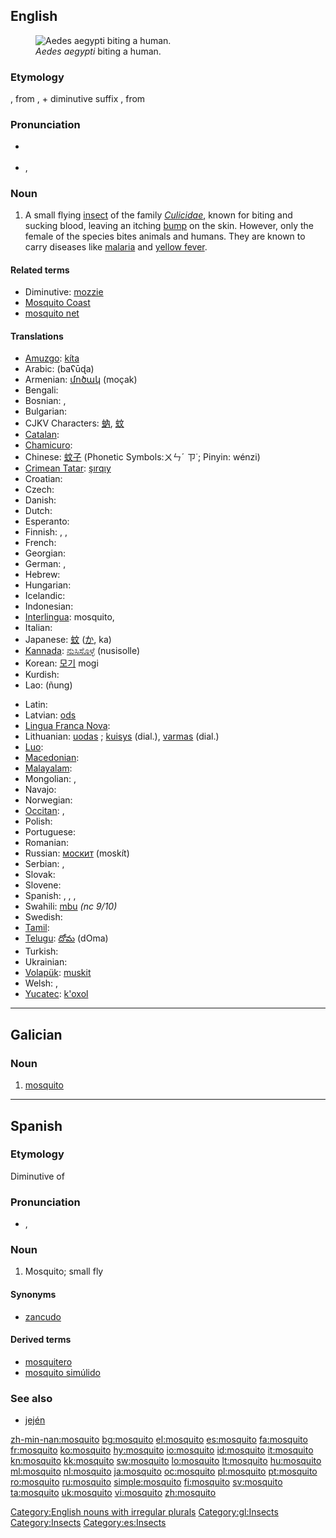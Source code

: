{{wikipedia}}
{{also|Mosquito}}
==English==

[[Image:Aedes_aegypti_biting_human.jpg|thumb|right|''Aedes aegypti'' biting a human.]]

===Etymology===
{{etyl|es}} {{term|mosquito|lang=es||small fly}}, from {{term|mosca|lang=es||fly}}, + diminutive suffix {{term|-ito|lang=es}}, from {{etyl|la}} {{term|musca|lang=la}}

===Pronunciation===
* {{a|Canada|US}} {{IPA|/məˈski.toʊ/}}
*: {{audio|en-us-mosquito.ogg|Audio (US)}}
* {{a|RP}} {{IPA|/mɒsˈkiː.təʊ/}}, {{SAMPA|/mQs"ki:.t@U/}}
*: {{audio|en-uk-mosquito.ogg|Audio (UK)}}
*: {{rhymes|iːtəʊ}}

===Noun===
{{en-noun|pl2=mosquitoes}}

# A small flying [[insect]] of the family ''[[Culicidae]]'', known for biting and sucking blood, leaving an itching [[bump]] on the skin. However, only the female of the species bites animals and humans. They are known to carry diseases like [[malaria]] and [[yellow fever]].

====Related terms====
* Diminutive: [[mozzie]] {{qualifier|Australia|UK}}
* [[Mosquito Coast]]
* [[mosquito net]]

====Translations====
{{trans-top|small flying insect of the family ''Culcidae'', known for biting and sucking blood}}
* [[Amuzgo]]: [[kíta]]
* Arabic: {{Arab|[[بعوضة]]}} (baʕūɖa) {{f}}
* Armenian: [[մոծակ]] (moçak)
* Bengali: {{tø|bn|মশা|tr=maśā|sc=Beng}}
* Bosnian: {{t-|bs|komarac|m}}, {{t-|bs|komarica|f}}
* Bulgarian: {{t+|bg|комар|m|tr=komar}}
* CJKV Characters: [[蚋]], [[蚊]]
* [[Catalan]]: {{t+|ca|mosquit|m}}
* [[Chamicuro]]: {{tø|ccc|ayno}}
* Chinese: [[蚊子]] (Phonetic Symbols:ㄨㄣˊ ㄗ˙; Pinyin: wénzi)
* [[Crimean Tatar]]: [[şırqıy]]
* Croatian: {{t-|hr|komarac|m}}
* Czech: {{t-|cs|komár|m}}
* Danish: {{t|da|myg|c}}
* Dutch: {{t+|nl|mug|f}}
* Esperanto: {{t-|eo|kulo|xs=Esperanto}}
* Finnish: {{t+|fi|hyttynen}}, {{t+|fi|sääski}}, {{t+|fi|moskiitto}}
* French: {{t+|fr|moustique|m}}
* Georgian: {{t|ka|კოღო|tr=koğo|sc=Geor|xs=Georgian}}
* German: {{t+|de|Mücke|f}}, {{t+|de|Moskito|m}}
* Hebrew: {{he-translation|יתוש|yatûsh}} {{m}}
* Hungarian: {{t+|hu|szúnyog}}
* Icelandic: {{t+|is|moskítófluga|f}}
* Indonesian: {{t+|id|nyamuk|xs=Indonesian}}
* [[Interlingua]]: mosquito,  {{t|ia|culice|xs=Interlingua}}
* Italian: {{t+|it|zanzara|f}}
* Japanese: [[蚊]] ([[か]], ka)
* [[Kannada]]: [[ನುಸಿಸೊಳ್ಳೆ]] (nusisolle)
* Korean: [[모기]] mogi
* Kurdish: {{ku-Arab|[[مێشوله‌]]}}
* Lao: {{Laoo|[[ຍຸງ]]}} (ñung)
{{trans-mid}}
* Latin: {{t-|la|culex|m}}
* Latvian: [[ods]] {{g|Latvian}}
* [[Lingua Franca Nova]]: {{tø|lfn|mosceta}}
* Lithuanian: [[uodas]] {{m}}; [[kuisys]] {{m}} (dial.), [[varmas]] {{m}} (dial.)
* [[Luo]]: {{tø|luo|suna}}
* [[Macedonian]]: {{t-|mk|комарец|m|tr=kómarec}}
* [[Malayalam]]: {{t|ml|കൊതുക്‌|sc=Mlym}}
* Mongolian: {{t-|mn|шумуул|tr=şumuul|sc=Cyrl|xs=Mongolian}}, {{t-|mn|дэлэнч|tr=delenç|sc=Cyrl|xs=Mongolian}}
* Navajo: {{tø|nv|tsʼíʼii daʼaneezíʼ}}
* Norwegian: {{t+|no|mygg|m}}
* [[Occitan]]: {{t+|oc|moissal|m|xs=Occitan}}, {{t+|oc|mosquilh|m|xs=Occitan}}
* Polish: {{t+|pl|komar|m}}
* Portuguese: {{t+|pt|mosquito|m}}
* Romanian: {{t+|ro|ţânţar}}
* Russian: [[москит]] (moskít) {{m}}<!-- was [[комар|кома́р]] {{m}} (komár), but this means gnat, midge -->
* Serbian: {{t-|sr|komarac|m}}, {{t-|sr|komarica|f}}
* Slovak: {{t-|sk|komár|m}}
* Slovene: {{t+|sl|komar|m}}
* Spanish: {{t+|es|mosquito|m}}, {{t-|es|mosco|m}} {{qualifier|Mexico}}, {{t+|es|plaga|f}} {{qualifier|Eastern Venezuela}}, {{t+|es|zancudo|m}} {{qualifier|Central America|Colombia|Mexico|Peru|Venezuelan standard usage}}
* Swahili: [[mbu]] ''(nc 9/10)''
* Swedish: {{t+|sv|mygga|c}}
* [[Tamil]]: {{t|ta|கொசு|sc=Taml}}
* [[Telugu]]: [[దోమ]] (dOma)
* Turkish: {{t+|tr|sivrisinek}}
* Ukrainian: {{t+|uk|комар|m|xs=Ukrainian}}
* [[Volapük]]: [[muskit]]
* Welsh: {{t|cy|mosgito|m}},  {{t|cy|mosgitos|p}}
* [[Yucatec]]: [[k'oxol]]
{{trans-bottom}}

[[Category:English nouns with irregular plurals]]

----

==Galician==

===Noun===
{{gl-noun|m}}

# [[#English|mosquito]]

[[Category:gl:Insects]]

----

==Spanish==

===Etymology===
Diminutive of {{term|mosca|lang=es}}

===Pronunciation===
* {{IPA|lang=es|/mos'kito/}}, {{SAMPA|lang=es|/mos'kito/}}

===Noun===
{{es-noun-m}}

# Mosquito; small fly

====Synonyms====
* [[zancudo]] {{m}}

====Derived terms====
* [[mosquitero]]
* [[mosquito simúlido]]

===See also===
* [[jején]] {{m}}

[[Category:Insects]]
[[Category:es:Insects]]

[[zh-min-nan:mosquito]]
[[bg:mosquito]]
[[el:mosquito]]
[[es:mosquito]]
[[fa:mosquito]]
[[fr:mosquito]]
[[ko:mosquito]]
[[hy:mosquito]]
[[io:mosquito]]
[[id:mosquito]]
[[it:mosquito]]
[[kn:mosquito]]
[[kk:mosquito]]
[[sw:mosquito]]
[[lo:mosquito]]
[[lt:mosquito]]
[[hu:mosquito]]
[[ml:mosquito]]
[[nl:mosquito]]
[[ja:mosquito]]
[[oc:mosquito]]
[[pl:mosquito]]
[[pt:mosquito]]
[[ro:mosquito]]
[[ru:mosquito]]
[[simple:mosquito]]
[[fi:mosquito]]
[[sv:mosquito]]
[[ta:mosquito]]
[[uk:mosquito]]
[[vi:mosquito]]
[[zh:mosquito]]